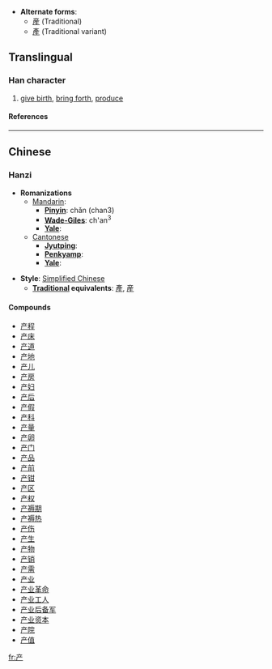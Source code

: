 * '''Alternate forms''':
**[[産]] (Traditional)
**[[產]] (Traditional variant)<!-- may be a better term, this variant appears in my en-ko dictionary -->

==Translingual==
===Han character===
{{Han char|rad=亠|as=04|sn=6|four=|canj=卜廿竹 (YTH)}}
# [[give birth]], [[bring forth]], [[produce]]
====References====
{{Han ref|kx=0088.111|hdz=10283.030|uh=4EA7|ud=20135}}

----
==Chinese==
===Hanzi===


* '''Romanizations'''
** [[Mandarin]]:
*** '''[[Pinyin]]''': chǎn (chan3)
*** '''[[Wade-Giles]]''': ch'an<sup>3</sup>
*** '''[[Yale]]''': 
**[[Cantonese]]
***'''[[Jyutping]]''':
***'''[[Penkyamp]]''': 
***'''[[Yale]]''': 

* '''Style''': [[Simplified Chinese]] 
** '''[[Traditional Chinese|Traditional]] equivalents''': [[產]], [[産]]

====Compounds====
*[[产程]]
*[[产床]]
*[[产道]]
*[[产地]]
*[[产儿]]
*[[产房]]
*[[产妇]]
*[[产后]]
*[[产假]]
*[[产科]]
*[[产量]]
*[[产卵]]
*[[产门]]
*[[产品]]
*[[产前]]
*[[产钳]]
*[[产区]]
*[[产权]]
*[[产褥期]]
*[[产褥热]]
*[[产伤]]
*[[产生]]
*[[产物]]
*[[产销]]
*[[产需]]
*[[产业]]
*[[产业革命]]
*[[产业工人]]
*[[产业后备军]]
*[[产业资本]]
*[[产院]]
*[[产值]]




[[fr:产]]